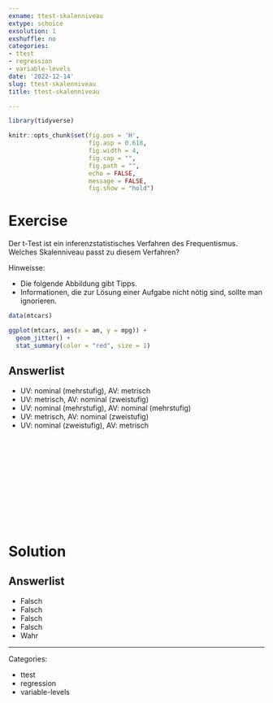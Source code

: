 ```yaml
---
exname: ttest-skalenniveau
extype: schoice
exsolution: 1
exshuffle: no
categories:
- ttest
- regression
- variable-levels
date: '2022-12-14'
slug: ttest-skalenniveau
title: ttest-skalenniveau

---
```





```r
library(tidyverse)
```


```r
knitr::opts_chunk$set(fig.pos = 'H',
                      fig.asp = 0.618,
                      fig.width = 4,
                      fig.cap = "", 
                      fig.path = "",
                      echo = FALSE,
                      message = FALSE,
                      fig.show = "hold")
```






# Exercise

Der t-Test ist ein inferenzstatistisches Verfahren des Frequentismus. Welches Skalenniveau passt zu diesem Verfahren?
  
Hinweisse:

- Die folgende Abbildung gibt Tipps.
- Informationen, die zur Lösung einer Aufgabe nicht nötig sind, sollte man ignorieren.


```r
data(mtcars)

ggplot(mtcars, aes(x = am, y = mpg)) +
  geom_jitter() +
  stat_summary(color = "red", size = 1)
```

  
  
Answerlist
----------
* UV: nominal (mehrstufig), AV: metrisch
* UV: metrisch, AV: nominal (zweistufig)
* UV: nominal (mehrstufig), AV: nominal (mehrstufig)
* UV: metrisch, AV: nominal (zweistufig)
* UV: nominal (zweistufig), AV: metrisch





</br>
</br>
</br>
</br>
</br>
</br>
</br>
</br>
</br>
</br>

# Solution


Answerlist
----------
  
  
* Falsch
* Falsch
* Falsch
* Falsch
* Wahr





---

Categories: 

- ttest
- regression
- variable-levels

